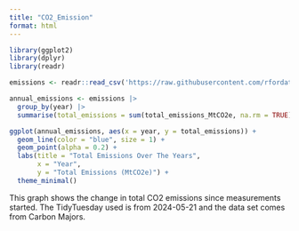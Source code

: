 ```yaml
---
title: "CO2_Emission"
format: html
---
```


```r
library(ggplot2)
library(dplyr)
library(readr)

emissions <- readr::read_csv('https://raw.githubusercontent.com/rfordatascience/tidytuesday/main/data/2024/2024-05-21/emissions.csv')

annual_emissions <- emissions |>
  group_by(year) |>
  summarise(total_emissions = sum(total_emissions_MtCO2e, na.rm = TRUE))

ggplot(annual_emissions, aes(x = year, y = total_emissions)) +
  geom_line(color = "blue", size = 1) +
  geom_point(alpha = 0.2) +
  labs(title = "Total Emissions Over The Years",
       x = "Year",
       y = "Total Emissions (MtCO2e)") +
  theme_minimal()
```

This graph shows the change in total CO2 emissions since measurements started. The TidyTuesday used is from 2024-05-21 and the data set comes from Carbon Majors.
